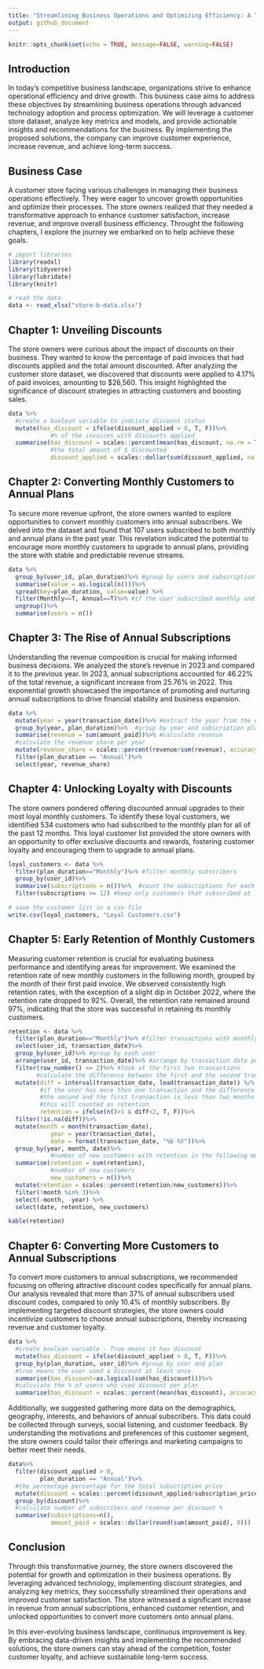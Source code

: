 ---
title: "Streamlining Business Operations and Optimizing Efficiency: A Transformational Business Case"
output: github_document
---

```{r setup, include=FALSE}
knitr::opts_chunk$set(echo = TRUE, message=FALSE, warning=FALSE)
```


## Introduction

In today's competitive business landscape, organizations strive to enhance operational efficiency and drive growth. This business case aims to address these objectives by streamlining business operations through advanced technology adoption and process optimization. We will leverage a customer store dataset, analyze key metrics and models, and provide actionable insights and recommendations for the business. By implementing the proposed solutions, the company can improve customer experience, increase revenue, and achieve long-term success.

## Business Case

A customer store facing various challenges in managing their business operations effectively. They were eager to uncover growth opportunities and optimize their processes. The store owners realized that they needed a transformative approach to enhance customer satisfaction, increase revenue, and improve overall business efficiency. Throught the following chapters, I explore the journey we embarked on to help achieve these goals.

```{r}
# import libraries
library(readxl)
library(tidyverse)
library(lubridate)
library(knitr)
```

```{r}
# read the data 
data <- read_xlsx("store-b-data.xlsx")
```

## Chapter 1: Unveiling Discounts

The store owners were curious about the impact of discounts on their business. They wanted to know the percentage of paid invoices that had discounts applied and the total amount discounted. After analyzing the customer store dataset, we discovered that discounts were applied to 4.17% of paid invoices, amounting to $26,560. This insight highlighted the significance of discount strategies in attracting customers and boosting sales.

```{r}
data %>%
  #create a boolean variable to indciate discount status
  mutate(has_discount = ifelse(discount_applied > 0, T, F))%>% 
            #% of the invoices with discounts applied
  summarise(has_discount = scales::percent(mean(has_discount, na.rm = T), accuracy=.01), 
            #the total amount of $ discounted
            discount_applied = scales::dollar(sum(discount_applied, na.rm = T)))

```

## Chapter 2: Converting Monthly Customers to Annual Plans

To secure more revenue upfront, the store owners wanted to explore opportunities to convert monthly customers into annual subscribers. We delved into the dataset and found that 107 users subscribed to both monthly and annual plans in the past year. This revelation indicated the potential to encourage more monthly customers to upgrade to annual plans, providing the store with stable and predictable revenue streams.

```{r}
data %>%
  group_by(user_id, plan_duration)%>% #group by users and subscription plan
  summarise(value = as.logical(n()))%>% 
  spread(key=plan_duration, value=value) %>%
  filter(Monthly==T, Annual==T)%>% #if the user subscribed monthly and annualy
  ungroup()%>%
  summarise(users = n())
``` 

## Chapter 3: The Rise of Annual Subscriptions

Understanding the revenue composition is crucial for making informed business decisions. We analyzed the store's revenue in 2023 and compared it to the previous year. In 2023, annual subscriptions accounted for 46.22% of the total revenue, a significant increase from 25.76% in 2022. This exponential growth showcased the importance of promoting and nurturing annual subscriptions to drive financial stability and business expansion.

```{r}
data %>%
  mutate(year = year(transaction_date))%>% #extract the year from the date
  group_by(year, plan_duration)%>%  #group by year and subscription plan 
  summarise(revenue = sum(amount_paid))%>% #calculate revenue
  #calculate the revenue share per year 
  mutate(revenue_share = scales::percent(revenue/sum(revenue), accuracy=.01))%>%
  filter(plan_duration == "Annual")%>%
  select(year, revenue_share)
``` 

## Chapter 4: Unlocking Loyalty with Discounts

The store owners pondered offering discounted annual upgrades to their most loyal monthly customers. To identify these loyal customers, we identified 534 customers who had subscribed to the monthly plan for all of the past 12 months. This loyal customer list provided the store owners with an opportunity to offer exclusive discounts and rewards, fostering customer loyalty and encouraging them to upgrade to annual plans.

```{r}
loyal_customers <- data %>%
  filter(plan_duration=="Monthly")%>% #filter monthly subscribers
  group_by(user_id)%>%
  summarise(subscriptions = n())%>%  #count the subscriptions for each user
  filter(subscriptions >= 12) #keep only customers that subscribed at least 12 months 

# save the customer list in a csv file
write.csv(loyal_customers, "Loyal Customers.csv")

``` 

## Chapter 5: Early Retention of Monthly Customers

Measuring customer retention is crucial for evaluating business performance and identifying areas for improvement. We examined the retention rate of new monthly customers in the following month, grouped by the month of their first paid invoice. We observed consistently high retention rates, with the exception of a slight dip in October 2022, where the retention rate dropped to 92%. Overall, the retention rate remained around 97%, indicating that the store was successful in retaining its monthly customers.


```{r}
retention <- data %>%
  filter(plan_duration=="Monthly")%>% #filter transactions with monthly subscription
  select(user_id, transaction_date)%>%
  group_by(user_id)%>% #group by each user
  arrange(user_id, transaction_date)%>% #arrange by transaction date per users
  filter(row_number() <= 2)%>% #look at the first two transactions
        #calculate the difference between the first and the second transaction (in months)
  mutate(diff = interval(transaction_date, lead(transaction_date)) %/% months(1), 
         #if the user has more then one transaction and the difference between 
         #the second and the first transaction is less than two months 
         #this will counted as retention 
         retention = ifelse(n()>1 & diff<2, T, F))%>%
  filter(!is.na(diff))%>% 
  mutate(month = month(transaction_date),
            year = year(transaction_date),
            date = format(transaction_date, "%b %Y"))%>%
  group_by(year, month, date)%>%
            #number of new customers with retention in the following month
  summarise(retention = sum(retention), 
            #number of new customers
            new_customers = n())%>%
  mutate(retention = scales::percent(retention/new_customers))%>%
  filter(!month %in% 3)%>%
  select(-month, -year) %>%
  select(date, retention, new_customers)

kable(retention)

```  

## Chapter 6: Converting More Customers to Annual Subscriptions

To convert more customers to annual subscriptions, we recommended focusing on offering attractive discount codes specifically for annual plans. Our analysis revealed that more than 37% of annual subscribers used discount codes, compared to only 10.4% of monthly subscribers. By implementing targeted discount strategies, the store owners could incentivize customers to choose annual subscriptions, thereby increasing revenue and customer loyalty.

```{r}
data %>%
  #create boolean variable - True means it has discount 
  mutate(has_discount = ifelse(discount_applied > 0, T, F))%>%  
  group_by(plan_duration, user_id)%>% #group by user and plan
  #true means the user used a discount at least once
  summarise(has_discount=as.logical(sum(has_discount)))%>% 
  #calculate the % of users who used discount per plan
  summarise(has_discount = scales::percent(mean(has_discount), accuracy=.01))
``` 

Additionally, we suggested gathering more data on the demographics, geography, interests, and behaviors of annual subscribers. This data could be collected through surveys, social listening, and customer feedback. By understanding the motivations and preferences of this customer segment, the store owners could tailor their offerings and marketing campaigns to better meet their needs.

```{r}
data%>%
  filter(discount_applied > 0,
         plan_duration == "Annual")%>%
  #the percentage percentage for the total subscription price
  mutate(discount = scales::percent(discount_applied/subscription_price))%>%
  group_by(discount)%>%
  #calculate number of subscribers and revenue per discount %
  summarise(subscriptions=n(), 
            amount_paid = scales::dollar(round(sum(amount_paid), 0))) 
``` 

## Conclusion

Through this transformative journey, the store owners discovered the potential for growth and optimization in their business operations. By leveraging advanced technology, implementing discount strategies, and analyzing key metrics, they successfully streamlined their operations and improved customer satisfaction. The store witnessed a significant increase in revenue from annual subscriptions, enhanced customer retention, and unlocked opportunities to convert more customers onto annual plans.

In this ever-evolving business landscape, continuous improvement is key. By embracing data-driven insights and implementing the recommended solutions, the store owners can stay ahead of the competition, foster customer loyalty, and achieve sustainable long-term success.
